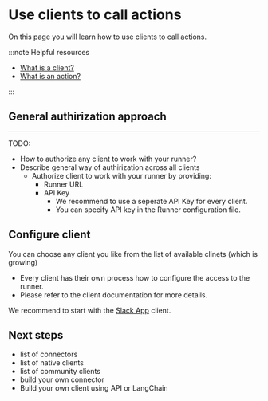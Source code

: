 # Use clients to call actions

On this page you will learn how to use clients to call actions.

:::note Helpful resources

- [What is a client?](/docs/introduction/core-concepts#client)
- [What is an action?](/docs/introduction/core-concepts#action)

:::

## General authirization approach

---

TODO:

- How to authorize any client to work with your runner?
- Describe general way of authirization across all clients
  - Authorize client to work with your runner by providing:
    - Runner URL
    - API Key
      - We recommend to use a seperate API Key for every client.
      - You can specify API key in the Runner configuration file.

## Configure client

You can choose any client you like from the list of available clinets (which is growing)

- Every client has their own process how to configure the access to the runner.
- Please refer to the client documentation for more details.

We recommend to start with the [Slack App](/docs/native-clients/slack) client.

## Next steps

- list of connectors
- list of native clients
- list of community clients
- build your own connector
- Build your own client using API or LangChain
